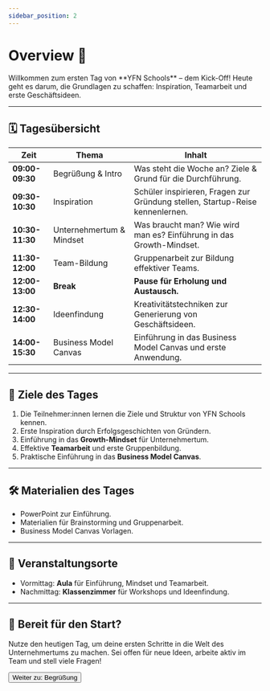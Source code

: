 ```yaml
---
sidebar_position: 2
---
```


# Overview 🚀

<Admonition type="info" icon="🎯">
  Willkommen zum ersten Tag von **YFN Schools** – dem Kick-Off! Heute geht es
  darum, die Grundlagen zu schaffen: Inspiration, Teamarbeit und erste
  Geschäftsideen.
</Admonition>

---

## 🗓️ **Tagesübersicht**

| **Zeit**        | **Thema**                | **Inhalt**                                                                    |
| --------------- | ------------------------ | ----------------------------------------------------------------------------- |
| **09:00-09:30** | Begrüßung & Intro        | Was steht die Woche an? Ziele & Grund für die Durchführung.                   |
| **09:30-10:30** | Inspiration              | Schüler inspirieren, Fragen zur Gründung stellen, Startup-Reise kennenlernen. |
| **10:30-11:30** | Unternehmertum & Mindset | Was braucht man? Wie wird man es? Einführung in das Growth-Mindset.           |
| **11:30-12:00** | Team-Bildung             | Gruppenarbeit zur Bildung effektiver Teams.                                   |
| **12:00-13:00** | **Break**                | **Pause für Erholung und Austausch.**                                         |
| **12:30-14:00** | Ideenfindung             | Kreativitätstechniken zur Generierung von Geschäftsideen.                     |
| **14:00-15:30** | Business Model Canvas    | Einführung in das Business Model Canvas und erste Anwendung.                  |

---

## 🎯 **Ziele des Tages**

1. Die Teilnehmer:innen lernen die Ziele und Struktur von YFN Schools kennen.
2. Erste Inspiration durch Erfolgsgeschichten von Gründern.
3. Einführung in das **Growth-Mindset** für Unternehmertum.
4. Effektive **Teamarbeit** und erste Gruppenbildung.
5. Praktische Einführung in das **Business Model Canvas**.

---

## 🛠️ **Materialien des Tages**

- PowerPoint zur Einführung.
- Materialien für Brainstorming und Gruppenarbeit.
- Business Model Canvas Vorlagen.

---

## 📍 **Veranstaltungsorte**

- Vormittag: **Aula** für Einführung, Mindset und Teamarbeit.
- Nachmittag: **Klassenzimmer** für Workshops und Ideenfindung.

---

## 🚀 **Bereit für den Start?**

Nutze den heutigen Tag, um deine ersten Schritte in die Welt des Unternehmertums zu machen. Sei offen für neue Ideen, arbeite aktiv im Team und stell viele Fragen!

<Button destination="/roadmap/docs/startup-basics/yfn-school/day1/meet&greet">
  Weiter zu: Begrüßung
</Button>
